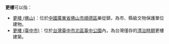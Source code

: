 '''更樓'''可以指：
*[[更楼_(佛山)|更楼 (佛山)]]：位於[[中國|中國]][[廣東省|廣東省]][[佛山市|佛山市]][[順德區|順德區]]樂從鎮，為市、縣級文物保護單位建物。
*[[更樓_(臺中市)|更樓 (臺中市)]]：位於[[台灣|台灣]][[臺中市|臺中市]][[北區_(臺中市)|北區]][[臺中公園|臺中公園]]內，為台灣僅存的[[台灣清領時期|清治時期]]更樓建築。

{{消歧義|Cat=二字建築物消歧義}}